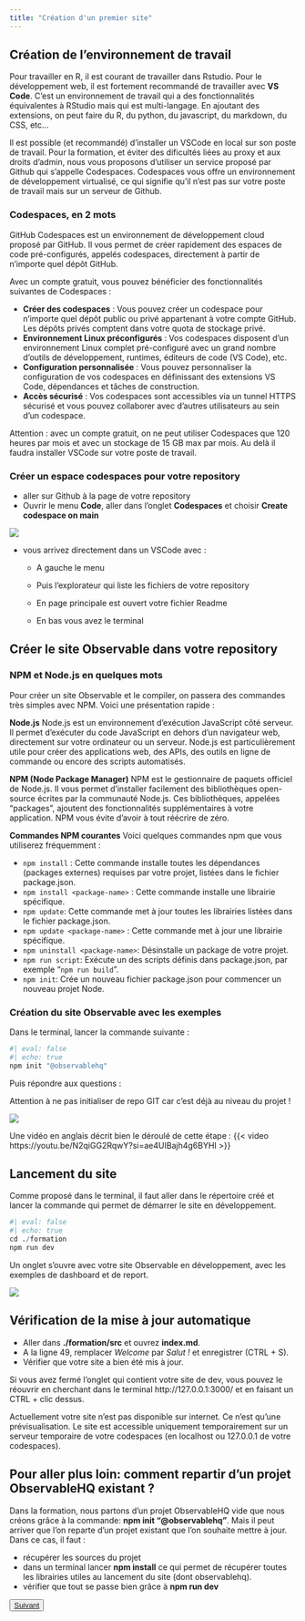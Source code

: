 ```yaml
---
title: "Création d'un premier site"
---
```


## Création de l'environnement de travail

Pour travailler en R, il est courant de travailler dans Rstudio. Pour le développement web, il est fortement recommandé de travailler avec **VS Code**. C'est un environnement de travail qui a des fonctionnalités équivalentes à RStudio mais qui est multi-langage. En ajoutant des extensions, on peut faire du R, du python, du javascript, du markdown, du CSS, etc...

Il est possible (et recommandé) d'installer un VSCode en local sur son poste de travail. Pour la formation, et éviter des dificultés liées au proxy et aux droits d'admin, nous vous proposons d'utiliser un service proposé par Github qui s'appelle Codespaces. Codespaces vous offre un environnement de développement virtualisé, ce qui signifie qu'il n'est pas sur votre poste de travail mais sur un serveur de Github.

### Codespaces, en 2 mots

GitHub Codespaces est un environnement de développement cloud proposé par GitHub. Il vous permet de créer rapidement des espaces de code pré-configurés, appelés codespaces, directement à partir de n'importe quel dépôt GitHub.

Avec un compte gratuit, vous pouvez bénéficier des fonctionnalités suivantes de Codespaces :

-   **Créer des codespaces** : Vous pouvez créer un codespace pour n'importe quel dépôt public ou privé appartenant à votre compte GitHub. Les dépôts privés comptent dans votre quota de stockage privé.\
-   **Environnement Linux préconfigurés** : Vos codespaces disposent d'un environnement Linux complet pré-configuré avec un grand nombre d'outils de développement, runtimes, éditeurs de code (VS Code), etc.\
-   **Configuration personnalisée** : Vous pouvez personnaliser la configuration de vos codespaces en définissant des extensions VS Code, dépendances et tâches de construction.\
-   **Accès sécurisé** : Vos codespaces sont accessibles via un tunnel HTTPS sécurisé et vous pouvez collaborer avec d'autres utilisateurs au sein d'un codespace.

::: callout-warning
Attention : avec un compte gratuit, on ne peut utiliser Codespaces que 120 heures par mois et avec un stockage de 15 GB max par mois. Au delà il faudra installer VSCode sur votre poste de travail.
:::

### Créer un espace codespaces pour votre repository

-   aller sur Github à la page de votre repository
-   Ouvrir le menu **Code**, aller dans l'onglet **Codespaces** et choisir **Create codespace on main**

![](img/create_codespace.png)

-   vous arrivez directement dans un VSCode avec :
    -   A gauche le menu

    -   Puis l'explorateur qui liste les fichiers de votre repository\

    -   En page principale est ouvert votre fichier Readme

    -   En bas vous avez le terminal

## Créer le site Observable dans votre repository

### NPM et Node.js en quelques mots

Pour créer un site Observable et le compiler, on passera des commandes très simples avec NPM. Voici une présentation rapide :

**Node.js** Node.js est un environnement d'exécution JavaScript côté serveur. Il permet d'exécuter du code JavaScript en dehors d'un navigateur web, directement sur votre ordinateur ou un serveur. Node.js est particulièrement utile pour créer des applications web, des APIs, des outils en ligne de commande ou encore des scripts automatisés.

**NPM (Node Package Manager)** NPM est le gestionnaire de paquets officiel de Node.js. Il vous permet d'installer facilement des bibliothèques open-source écrites par la communauté Node.js. Ces bibliothèques, appelées "packages", ajoutent des fonctionnalités supplémentaires à votre application. NPM vous évite d'avoir à tout réécrire de zéro.

**Commandes NPM courantes** Voici quelques commandes npm que vous utiliserez fréquemment :

-   `npm install` : Cette commande installe toutes les dépendances (packages externes) requises par votre projet, listées dans le fichier package.json.
-   `npm install <package-name>` : Cette commande installe une librairie spécifique.\
-   `npm update`: Cette commande met à jour toutes les librairies listées dans le fichier package.json.
-   `npm update <package-name>` : Cette commande met à jour une librairie spécifique.\
-   `npm uninstall <package-name>`: Désinstalle un package de votre projet.\
-   `npm run script`: Exécute un des scripts définis dans package.json, par exemple "`npm run build`".\
-   `npm init`: Crée un nouveau fichier package.json pour commencer un nouveau projet Node.

### Création du site Observable avec les exemples

Dans le terminal, lancer la commande suivante :

```r
#| eval: false
#| echo: true
npm init "@observablehq"
```

Puis répondre aux questions :

:::callout-warning
Attention à ne pas initialiser de repo GIT car c'est déjà au niveau du projet !
:::


![](img/init_observable.png)

Une vidéo en anglais décrit bien le déroulé de cette étape : 
{{< video https://youtu.be/N2qiGG2RqwY?si=ae4UIBajh4g6BYHI >}}


## Lancement du site

Comme proposé dans le terminal, il faut aller dans le répertoire créé et lancer la commande qui permet de démarrer le site en développement.

```r
#| eval: false
#| echo: true
cd ./formation
npm run dev    
```

Un onglet s'ouvre avec votre site Observable en développement, avec les exemples de dashboard et de report.


![](img/bravo.gif)

## Vérification de la mise à jour automatique

-   Aller dans **./formation/src** et ouvrez **index.md**.    
-   A la ligne 49, remplacer *Welcome* par *Salut !* et enregistrer (CTRL + S).   
-   Vérifier que votre site a bien été mis à jour.

:::callout-tip
Si vous avez fermé l'onglet qui contient votre site de dev, vous pouvez le réouvrir en cherchant dans le terminal http://127.0.0.1:3000/ et en faisant un  CTRL + clic dessus.
:::

::: callout-warning
Actuellement votre site n'est pas disponible sur internet. Ce n'est qu'une prévisualisation. Le site est accessible uniquement temporairement sur un serveur temporaire de votre codespaces (en localhost ou 127.0.0.1 de votre codespaces).
:::

## Pour aller plus loin: comment repartir d'un projet ObservableHQ existant ?

Dans la formation, nous partons d'un projet ObservableHQ vide que nous créons grâce à la commande: **npm init "@observablehq"**. Mais il peut arriver que l'on reparte d'un projet existant que l'on souhaite mettre à jour. Dans ce cas, il faut : 

-    récupérer les sources du projet
-    dans un terminal lancer **npm install** ce qui permet de récupérer toutes les librairies utiles au lancement du site (dont observablehq).
-    vérifier que tout se passe bien grâce à **npm run dev**


<button type="button" class="btn btn-primary btn-lg">
  <a href="maj_projet.qmd">Suivant</a>
</button>


